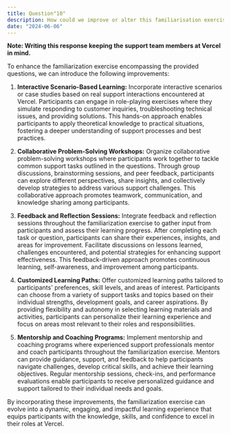 ```yaml
---
title: Question"10"
description: How could we improve or alter this familiarisation exercise?
date: "2024-06-06"
---
```


**Note: Writing this response keeping the support team members at Vercel in mind.**

To enhance the familiarization exercise encompassing the provided questions, we can introduce the following improvements:

1. **Interactive Scenario-Based Learning:** Incorporate interactive scenarios or case studies based on real support interactions encountered at Vercel. Participants can engage in role-playing exercises where they simulate responding to customer inquiries, troubleshooting technical issues, and providing solutions. This hands-on approach enables participants to apply theoretical knowledge to practical situations, fostering a deeper understanding of support processes and best practices.

2. **Collaborative Problem-Solving Workshops:** Organize collaborative problem-solving workshops where participants work together to tackle common support tasks outlined in the questions. Through group discussions, brainstorming sessions, and peer feedback, participants can explore different perspectives, share insights, and collectively develop strategies to address various support challenges. This collaborative approach promotes teamwork, communication, and knowledge sharing among participants.

3. **Feedback and Reflection Sessions:** Integrate feedback and reflection sessions throughout the familiarization exercise to gather input from participants and assess their learning progress. After completing each task or question, participants can share their experiences, insights, and areas for improvement. Facilitate discussions on lessons learned, challenges encountered, and potential strategies for enhancing support effectiveness. This feedback-driven approach promotes continuous learning, self-awareness, and improvement among participants.

4. **Customized Learning Paths:** Offer customized learning paths tailored to participants' preferences, skill levels, and areas of interest. Participants can choose from a variety of support tasks and topics based on their individual strengths, development goals, and career aspirations. By providing flexibility and autonomy in selecting learning materials and activities, participants can personalize their learning experience and focus on areas most relevant to their roles and responsibilities.

5. **Mentorship and Coaching Programs:** Implement mentorship and coaching programs where experienced support professionals mentor and coach participants throughout the familiarization exercise. Mentors can provide guidance, support, and feedback to help participants navigate challenges, develop critical skills, and achieve their learning objectives. Regular mentorship sessions, check-ins, and performance evaluations enable participants to receive personalized guidance and support tailored to their individual needs and goals.


By incorporating these improvements, the familiarization exercise can evolve into a dynamic, engaging, and impactful learning experience that equips participants with the knowledge, skills, and confidence to excel in their roles at Vercel.

